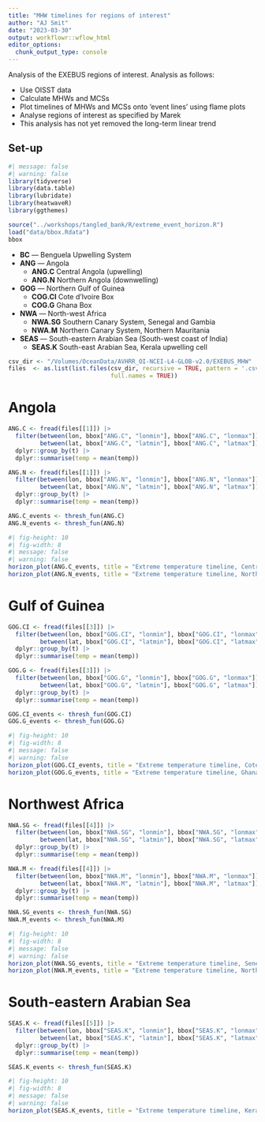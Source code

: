 ```yaml
---
title: "MHW timelines for regions of interest"
author: "AJ Smit"
date: "2023-03-30"
output: workflowr::wflow_html
editor_options:
  chunk_output_type: console
---
```


Analysis of the EXEBUS regions of interest. Analysis as follows:

* Use OISST data
* Calculate MHWs and MCSs
* Plot timelines of MHWs and MCSs onto 'event lines' using flame plots
* Analyse regions of interest as specified by Marek
* This analysis has not yet removed the long-term linear trend

## Set-up

```r
#| message: false
#| warning: false
library(tidyverse)
library(data.table)
library(lubridate)
library(heatwaveR)
library(ggthemes)

source("../workshops/tangled_bank/R/extreme_event_horizon.R")
load("data/bbox.Rdata")
bbox
```

* **BC** --- Benguela Upwelling System
* **ANG** --- Angola
    * **ANG.C** Central Angola (upwelling)
    * **ANG.N** Northern Angola (downwelling)
* **GOG** --- Northern Gulf of Guinea
    * **COG.CI** Cote d'Ivoire Box
    * **COG.G** Ghana Box
* **NWA** --- North-west Africa
    * **NWA.SG** Southern Canary System, Senegal and Gambia
    * **NWA.M** Northern Canary System, Northern Mauritania
* **SEAS** --- South-eastern Arabian Sea (South-west coast of India)
    * **SEAS.K** South-east Arabian Sea, Kerala upwelling cell

```r
csv_dir <- "/Volumes/OceanData/AVHRR_OI-NCEI-L4-GLOB-v2.0/EXEBUS_MHW"
files  <- as.list(list.files(csv_dir, recursive = TRUE, pattern = '.csv',
                             full.names = TRUE))
```

# Angola

```r
ANG.C <- fread(files[[1]]) |> 
  filter(between(lon, bbox["ANG.C", "lonmin"], bbox["ANG.C", "lonmax"]),
         between(lat, bbox["ANG.C", "latmin"], bbox["ANG.C", "latmax"])) |> 
  dplyr::group_by(t) |> 
  dplyr::summarise(temp = mean(temp))

ANG.N <- fread(files[[1]]) |> 
  filter(between(lon, bbox["ANG.N", "lonmin"], bbox["ANG.N", "lonmax"]),
         between(lat, bbox["ANG.N", "latmin"], bbox["ANG.N", "latmax"])) |> 
  dplyr::group_by(t) |> 
  dplyr::summarise(temp = mean(temp))  
```

```r
ANG.C_events <- thresh_fun(ANG.C)
ANG.N_events <- thresh_fun(ANG.N)
```

```r
#| fig-height: 10
#| fig-width: 8
#| message: false
#| warning: false
horizon_plot(ANG.C_events, title = "Extreme temperature timeline, Central Angola")
horizon_plot(ANG.N_events, title = "Extreme temperature timeline, Northern Angola")
```

# Gulf of Guinea

```r
GOG.CI <- fread(files[[3]]) |> 
  filter(between(lon, bbox["GOG.CI", "lonmin"], bbox["GOG.CI", "lonmax"]),
         between(lat, bbox["GOG.CI", "latmin"], bbox["GOG.CI", "latmax"])) |> 
  dplyr::group_by(t) |> 
  dplyr::summarise(temp = mean(temp))

GOG.G <- fread(files[[3]]) |> 
  filter(between(lon, bbox["GOG.G", "lonmin"], bbox["GOG.G", "lonmax"]),
         between(lat, bbox["GOG.G", "latmin"], bbox["GOG.G", "latmax"])) |> 
  dplyr::group_by(t) |> 
  dplyr::summarise(temp = mean(temp))  
```

```r
GOG.CI_events <- thresh_fun(GOG.CI)
GOG.G_events <- thresh_fun(GOG.G)
```

```r
#| fig-height: 10
#| fig-width: 8
#| message: false
#| warning: false
horizon_plot(GOG.CI_events, title = "Extreme temperature timeline, Cote d'Ivoire")
horizon_plot(GOG.G_events, title = "Extreme temperature timeline, Ghana")
```

# Northwest Africa

```r
NWA.SG <- fread(files[[4]]) |> 
  filter(between(lon, bbox["NWA.SG", "lonmin"], bbox["NWA.SG", "lonmax"]),
         between(lat, bbox["NWA.SG", "latmin"], bbox["NWA.SG", "latmax"])) |> 
  dplyr::group_by(t) |> 
  dplyr::summarise(temp = mean(temp))

NWA.M <- fread(files[[4]]) |> 
  filter(between(lon, bbox["NWA.M", "lonmin"], bbox["NWA.M", "lonmax"]),
         between(lat, bbox["NWA.M", "latmin"], bbox["NWA.M", "latmax"])) |> 
  dplyr::group_by(t) |> 
  dplyr::summarise(temp = mean(temp))  
```

```r
NWA.SG_events <- thresh_fun(NWA.SG)
NWA.M_events <- thresh_fun(NWA.M)
```

```r
#| fig-height: 10
#| fig-width: 8
#| message: false
#| warning: false
horizon_plot(NWA.SG_events, title = "Extreme temperature timeline, Senegal and Gambia")
horizon_plot(NWA.M_events, title = "Extreme temperature timeline, Northern Mauritania")
```

# South-eastern Arabian Sea

```r
SEAS.K <- fread(files[[5]]) |> 
  filter(between(lon, bbox["SEAS.K", "lonmin"], bbox["SEAS.K", "lonmax"]),
         between(lat, bbox["SEAS.K", "latmin"], bbox["SEAS.K", "latmax"])) |> 
  dplyr::group_by(t) |> 
  dplyr::summarise(temp = mean(temp))
```

```r
SEAS.K_events <- thresh_fun(SEAS.K)
```

```r
#| fig-height: 10
#| fig-width: 8
#| message: false
#| warning: false
horizon_plot(SEAS.K_events, title = "Extreme temperature timeline, Kerala upwelling cell")
```
